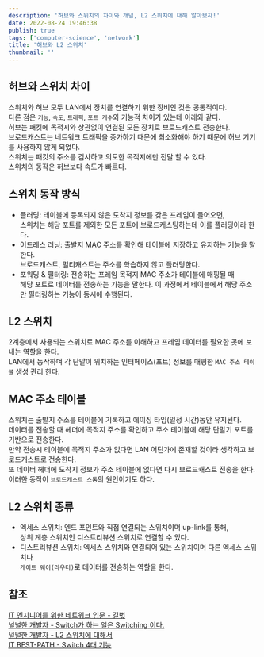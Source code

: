 ```yaml
---
description: '허브와 스위치의 차이와 개념, L2 스위치에 대해 알아보자!'
date: 2022-08-24 19:46:38
publish: true
tags: ['computer-science', 'network']
title: '허브와 L2 스위치'
thumbnail: ''
---
```


## 허브와 스위치 차이

스위치와 허브 모두 LAN에서 장치를 연결하기 위한 장비인 것은 공통적이다.  
다른 점은 `기능`, `속도`, `트래픽`, `포트 개수`와 기능적 차이가 있는데 아래와 같다.  
허브는 패킷에 목적지와 상관없이 연결된 모든 장치로 브로드캐스트 전송한다.  
브로드캐스트는 네트워크 트래픽을 증가하기 때문에 최소화해야 하기 때문에 허브 기기를 사용하지 않게 되었다.  
스위치는 패킷의 주소를 검사하고 의도한 목적지에만 전달 할 수 있다.  
스위치의 동작은 허브보다 속도가 빠르다.

<Space />

## 스위치 동작 방식

- 플러딩: 테이블에 등록되지 않은 도착지 정보를 갖은 프레임이 들어오면,  
  스위치는 해당 포트를 제외한 모든 포트에 브로드캐스팅하는데 이를 플러딩이라 한다.
- 어드레스 러닝: 출발지 MAC 주소를 확인해 테이블에 저장하고 유지하는 기능을 말한다.  
  브로드캐스트, 멀티캐스트는 주소를 학습하지 않고 플러딩한다.
- 포워딩 & 필터링: 전송하는 프레임 목적지 MAC 주소가 테이블에 매핑될 때  
  해당 포트로 데이터를 전송하는 기능을 말한다. 이 과정에서 테이블에서 해당 주소만 필터링하는 기능이 동시에 수행된다.

<Space />

## L2 스위치

2계층에서 사용되는 스위치로 MAC 주소를 이해하고 프레임 데이터를 필요한 곳에 보내는 역할을 한다.  
LAN에서 동작하며 각 단말이 위치하는 인터페이스(포트) 정보를 매핑한 `MAC 주소 테이블` 생성 관리 한다.

<Space />

## MAC 주소 테이블

스위치는 출발지 주소를 테이블에 기록하고 에이징 타임(일정 시간)동안 유지된다.  
데이터를 전송할 때 헤더에 목적지 주소를 확인하고 주소 테이블에 해당 단말기 포트를 기반으로 전송한다.  
만약 전송시 테이블에 목적지 주소가 없다면 LAN 어딘가에 존재할 것이라 생각하고 브로드캐스트로 전송한다.  
또 데이터 헤더에 도착지 정보가 주소 테이블에 없다면 다시 브로드캐스트 전송을 한다.  
이러한 동작이 `브로드캐스트 스톰`의 원인이기도 하다.

<Space />

## L2 스위치 종류

- 엑세스 스위치: 엔드 포인트와 직접 연결되는 스위치이며 up-link를 통해,  
  상위 계층 스위치인 디스트리뷰션 스위치로 연결할 수 있다.
- 디스트리뷰션 스위치: 엑세스 스위치와 연결되어 있는 스위치이며 다른 엑세스 스위치나  
  `게이트 웨이(라우터)`로 데이터를 전송하는 역할을 한다.

<Space />

## 참조

[IT 엔지니어를 위한 네트워크 입문 - 길벗](https://product.kyobobook.co.kr/detail/S000001834493)  
[널널한 개발자 - Switch가 하는 일은 Switching 이다.](https://www.youtube.com/watch?v=oAbukpZbpTg)  
[널널한 개발자 - L2 스위치에 대해서](https://www.youtube.com/watch?v=y8rPmcYRsrk)  
[IT BEST-PATH - Switch 4대 기능](https://www.youtube.com/watch?v=jKCV6s6FKrg)
